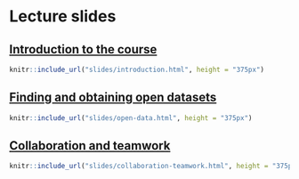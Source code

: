 # Lecture slides {#lecture-slides}

## [Introduction to the course](slides/introduction.html) {-}

```r
knitr::include_url("slides/introduction.html", height = "375px")
```

## [Finding and obtaining open datasets](slides/open-data.html) {-}

```r
knitr::include_url("slides/open-data.html", height = "375px")
```

## [Collaboration and teamwork](slides/collaboration-teamwork.html) {-}

```r
knitr::include_url("slides/collaboration-teamwork.html", height = "375px")
```
